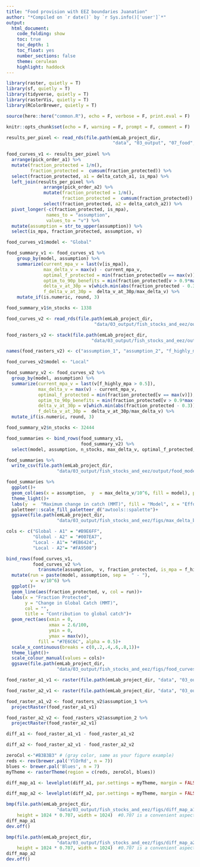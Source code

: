 ```yaml
---
title: "Food provision with EEZ boundaries Juanation"
author: "*Compiled on `r date()` by `r Sys.info()['user']`*"
output: 
  html_document:
    code_folding: show
    toc: true
    toc_depth: 1
    toc_float: yes
    number_sections: false
    theme: cerulean
    highlight: haddock
---
```


```r
library(raster, quietly = T)
library(sf, quietly = T)
library(tidyverse, quietly = T)
library(rasterVis, quietly = T)
library(RColorBrewer, quietly = T)

source(here::here("common.R"), echo = F, verbose = F, print.eval = F)

knitr::opts_chunk$set(echo = F, warning = F, prompt = F, comment = F)
```

```r
results_per_pixel <- read_rds(file.path(emLab_project_dir, 
                                        "data", "03_output", "07_food", "ray","results_per_pixel_update.rds"))
  
food_curves_v1 <- results_per_pixel %>% 
  arrange(pick_order_a1) %>% 
  mutate(fraction_protected = 1/n(),
         fraction_protected =  cumsum(fraction_protected)) %>% 
  select(fraction_protected, a1 = delta_catch_a1, is_mpa) %>% 
  left_join(results_per_pixel %>% 
              arrange(pick_order_a2) %>% 
              mutate(fraction_protected = 1/n(),
                     fraction_protected =  cumsum(fraction_protected)) %>% 
              select(fraction_protected, a2 = delta_catch_a2)) %>% 
  pivot_longer(-c(fraction_protected, is_mpa), 
               names_to = "assumption", 
               values_to = "v") %>% 
  mutate(assumption = str_to_upper(assumption)) %>% 
  select(is_mpa, fraction_protected, assumption, v)

food_curves_v1$model <- "Global"

food_summary_v1 <- food_curves_v1 %>% 
    group_by(model, assumption) %>% 
    summarize(current_mpa_v = last(v[is_mpa]),
              max_delta_v = max(v) - current_mpa_v,
              optimal_f_protected = min(fraction_protected[v == max(v)]),
              optim_to_90p_benefits = min(fraction_protected[v > 0.9*max(v)]),
              delta_v_at_30p = v[which.min(abs(fraction_protected - 0.3))] - current_mpa_v,
              f_delta_v_at_30p =  delta_v_at_30p/max_delta_v) %>% 
    mutate_if(is.numeric, round, 3)

food_summary_v1$n_stocks <- 1338
```

```r
food_curves_v2 <- read_rds(file.path(emLab_project_dir,
                                 "data/03_output/fish_stocks_and_eez/output/food_curves.rds"))

food_rasters_v2 <- stack(file.path(emLab_project_dir,
                                "data/03_output/fish_stocks_and_eez/output/global_food_rasters.tif"))

names(food_rasters_v2) <- c("assumption_1", "assumption_2", "f_highly_mpa")

food_curves_v2$model <- "Local"

food_summary_v2 <- food_curves_v2 %>% 
  group_by(model, assumption) %>% 
  summarize(current_mpa_v = last(v[f_highly_mpa > 0.5]),
            max_delta_v = max(v) - current_mpa_v,
            optimal_f_protected = min(fraction_protected[v == max(v)]),
            optim_to_90p_benefits = min(fraction_protected[v > 0.9*max(v)]),
            delta_v_at_30p = v[which.min(abs(fraction_protected - 0.3))] - current_mpa_v,
            f_delta_v_at_30p =  delta_v_at_30p/max_delta_v) %>% 
  mutate_if(is.numeric, round, 3)

food_summary_v2$n_stocks <- 32444
```

```r
food_summaries <- bind_rows(food_summary_v1, 
                            food_summary_v2) %>% 
  select(model, assumption, n_stocks, max_delta_v, optimal_f_protected, optim_to_90p_benefits)

food_summaries %>% 
  write_csv(file.path(emLab_project_dir,
                   "data/03_output/fish_stocks_and_eez/output/food_model_summaries.csv"))
```

```r
food_summaries %>% 
  ggplot()+
  geom_col(aes(x = assumption,  y  = max_delta_v/10^6, fill = model), position = "dodge")+
  theme_light()+
  labs(y  =  "Maximum change in catch (MMT)", fill = "Model", x = "Effort assumption")+
  paletteer::scale_fill_paletteer_d("awtools::spalette")+
  ggsave(file.path(emLab_project_dir,
                   "data/03_output/fish_stocks_and_eez/figs/max_delta_barplot.png"), width = 7, height = 5)
```

```r
cols <- c("Global - A1" = "#B9E6FF", 
          "Global - A2" = "#007EA7", 
          "Local - A1"= "#EB6424", 
          "Local - A2"= "#FA9500")

bind_rows(food_curves_v1,
          food_curves_v2 %>% 
            transmute(assumption,  v, fraction_protected, is_mpa = f_highly_mpa >= 0.5, model)) %>% 
  mutate(run = paste(model, assumption, sep =  " - "),
         v = v/10^6) %>% 
  ggplot()+
  geom_line(aes(fraction_protected, v, col = run))+
  labs(x = "Fraction Protected",
       y = "Change in Global Catch (MMT)",
       col = "",
       title = "Contribution to global catch")+
  geom_rect(aes(xmin = 0,
                xmax = 2.6/100,
                ymin = 0,
                ymax = max(v)),
            fill = "#7E6C6C", alpha = 0.5)+
  scale_x_continuous(breaks = c(0,.2,.4,.6,.8,1))+
  theme_light()+
  scale_colour_manual(values = cols)+
  ggsave(file.path(emLab_project_dir, 
                   "data/03_output/fish_stocks_and_eez/figs/food_curves.png"), width = 7, height = 5)
```

```r
food_raster_a1_v1 <- raster(file.path(emLab_project_dir, "data", "03_output", "07_food", "ray","ranking_raster_a1.tif"))

food_raster_a2_v1 <- raster(file.path(emLab_project_dir, "data", "03_output", "07_food", "ray","ranking_raster_a2.tif"))
```

```r
food_raster_a1_v2 <- food_rasters_v2$assumption_1 %>% 
  projectRaster(food_raster_a1_v1)

food_raster_a2_v2 <- food_rasters_v2$assumption_2 %>% 
  projectRaster(food_raster_a2_v1)

diff_a1 <- food_raster_a1_v1 - food_raster_a1_v2

diff_a2 <- food_raster_a2_v1 - food_raster_a2_v2

zeroCol <-"#B3B3B3" # (gray color, same as your figure example)
reds <- rev(brewer.pal('YlOrRd', n = 7))
blues <- brewer.pal('Blues', n = 7)
myTheme <- rasterTheme(region = c(reds, zeroCol, blues))

diff_map_a1 <- levelplot(diff_a1, par.settings = myTheme, margin = FALSE, xlab=NULL, ylab=NULL, scales=list(draw=FALSE), main = "Change in priorities\n Global - Local\nA1")

diff_map_a2 <- levelplot(diff_a2, par.settings = myTheme, margin = FALSE, xlab=NULL, ylab=NULL, scales=list(draw=FALSE), main = "Change in priorities\n Global - Local\nA2")
```

```r
bmp(file.path(emLab_project_dir, 
                   "data/03_output/fish_stocks_and_eez/figs/diff_map_a1.png"),
    height = 1024 * 0.707, width = 1024)  #0.707 is a convenient aspect.ratio
diff_map_a1
dev.off()
```

```r
bmp(file.path(emLab_project_dir, 
                   "data/03_output/fish_stocks_and_eez/figs/diff_map_a2.png"),
    height = 1024 * 0.707, width = 1024)  #0.707 is a convenient aspect.ratio
diff_map_a2
dev.off()
```


